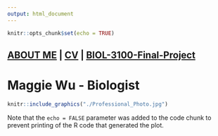 ```yaml
---
output: html_document
---
```


```r
knitr::opts_chunk$set(echo = TRUE)
```

## [ABOUT ME](./about-me) | [CV](./CV.pdf) | [BIOL-3100-Final-Project](./BIOL-3100-Final_Project)##

# **Maggie Wu - Biologist** #

```r
knitr::include_graphics("./Professional_Photo.jpg")
```


Note that the `echo = FALSE` parameter was added to the code chunk to prevent printing of the R code that generated the plot.